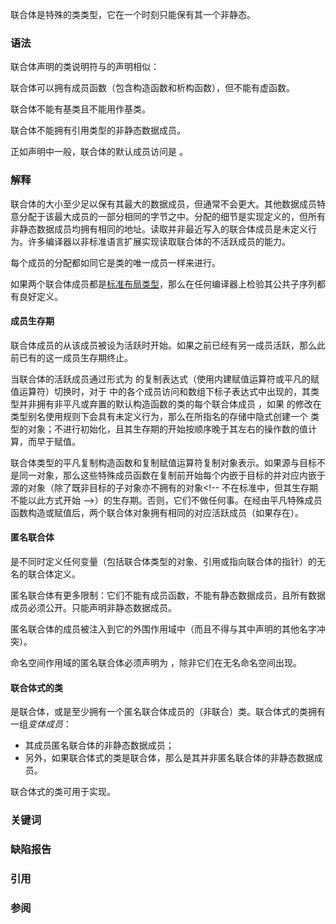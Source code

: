 {{title|联合体声明}}
{{cpp/language/classes/navbar}}

联合体是特殊的类类型，它在一个时刻只能保有其一个非静态{{rlp|data_members|数据成员}}。

===语法===
联合体声明的类说明符与{{rlp|class|类或结构体}}的声明相似：

{{sdsc begin}}
{{sdsc|
{{ttb|union}} {{spar|属性}} {{spar|类头名}} {{ttb|{&lt;!----&gt;}} {{spar|成员说明}} {{ttb|}&lt;!----&gt;}}
}}
{{sdsc end}}

{{par begin}}
{{par|{{spar|属性}}|{{mark since c++11}} 任意数量{{rlp|attributes|属性}}的可选序列}}
{{par|{{spar|类头名}}|所定义的联合体的名字。可以前附{{spar|嵌套名说明符}}（名字与作用域解析运算符的序列，以作用域解析运算符结尾）。可以忽略名字，此时联合体是{{i|无名}}的}}
{{par|{{spar|成员说明}}|访问说明符、成员对象和成员函数的声明与定义的列表。}}
{{par end}}

联合体可以拥有成员函数（包含构造函数和析构函数），但不能有虚函数。

联合体不能有基类且不能用作基类。

{{rrev|since=c++11|
最多只有一个[[#联合体式的类|变体成员]]可以拥有{{rlp|data members#成员初始化|默认成员初始化器}}。
}}

联合体不能拥有引用类型的非静态数据成员。

{{rev begin}}
{{rev|until=c++11|
联合体不能含有带非平凡的{{rlps|member functions#特殊成员函数}}的非静态数据成员。
}}
{{rev|since=c++11|
如果联合体含有带非平凡的{{rlps|member functions#特殊成员函数}}的非静态数据成员，那么该联合体的对应特殊成员函数可能会被定义为弃置，详情见对应的特殊成员函数页面。
}}

正如{{rlp|classes|结构体的}}声明中一般，联合体的默认成员访问是 {{rlp|access|public}}。

===解释===
联合体的大小至少足以保有其最大的数据成员，但通常不会更大。其他数据成员特意分配于该最大成员的一部分相同的字节之中。分配的细节是实现定义的，但所有非静态数据成员均拥有相同的地址。读取并非最近写入的联合体成员是未定义行为。许多编译器以非标准语言扩展实现读取联合体的不活跃成员的能力。

{{example
|code=
#include &lt;cstdint&gt;
#include &lt;iostream&gt;

union S
{
    std::int32_t n;     // 占用 4 字节
    std::uint16_t s[2]; // 占用 4 字节
    std::uint8_t c;     // 占用 1 字节
};                      // 整个联合体占用 4 字节

int main()
{
    S s = {0x12345678}; // 初始化首个成员，s.n 现在是活跃成员
    // 在此点，从 s.s 或 s.c 读取是未定义行为，但大多数编译器都对其有定义。
    std::cout &lt;&lt; std::hex &lt;&lt; "s.n = " &lt;&lt; s.n &lt;&lt; '\n';
    s.s[0] = 0x0011; // s.s 现在是活跃成员
    // 在此点，从 s.n 或 s.c 读取是未定义行为，但大多数编译器都对其有定义。
    std::cout &lt;&lt; "s.c 现在是 " &lt;&lt; +s.c &lt;&lt; '\n' // 11 或 00，取决于平台
              &lt;&lt; "s.n 现在是 " &lt;&lt; s.n &lt;&lt; '\n'; // 12340011 或 00115678
}
|p=true
|output=
s.n = 12345678
s.c 现在是 0
s.n 现在是 115678 &lt;!-- 有意选择较少见的输出 --&gt;
}}

每个成员的分配都如同它是类的唯一成员一样来进行。

{{rrev|since=c++11|
如果联合体的成员是拥有用户定义的构造函数和析构函数的类，那么切换其活跃成员通常需要显式析构函数和布置 new：

{{example
|code=
#include &lt;iostream&gt;
#include &lt;string&gt;
#include &lt;vector&gt;

union S
{
    std::string str;
    std::vector&lt;int&gt; vec;
    ~S() {} // 需要知道哪个成员活跃，只能在联合体式的类中做到
};          // 整个联合体占有 max(sizeof(string), sizeof(vector&lt;int&gt;)) 的内存

int main()
{
    S s = {"Hello, world"};
    // 在此点，从 s.vec 读取是未定义行为
    std::cout &lt;&lt; "s.str = " &lt;&lt; s.str &lt;&lt; '\n';
    s.str.~basic_string();
    new (&amp;s.vec) std::vector&lt;int&gt;;
    // 现在，s.vec 是联合体的活跃成员
    s.vec.push_back(10);
    std::cout &lt;&lt; s.vec.size() &lt;&lt; '\n';
    s.vec.~vector();
}
|output=s.str = Hello, world
1
}}
}}

如果两个联合体成员都是[[cpp/named req/StandardLayoutType|标准布局类型]]，那么在任何编译器上检验其公共子序列都有良好定义。

====成员生存期====
联合体成员的{{rlp|lifetime|生存期}}从该成员被设为活跃时开始。如果之前已经有另一成员活跃，那么此前已有的这一成员生存期终止。

当联合体的活跃成员通过形式为 {{c|1=E1 = E2}} 的复制表达式（使用内建赋值运算符或平凡的赋值运算符）切换时，对于 {{c|E1}} 中的各个成员访问和数组下标子表达式中出现的，其类型并非拥有非平凡或弃置的默认构造函数的类的每个联合体成员 {{tt|X}}，如果 {{tt|X}} 的修改在类型别名使用规则下会具有未定义行为，那么在所指名的存储中隐式创建一个 {{tt|X}} 类型的对象；不进行初始化，且其生存期的开始按顺序晚于其左右的操作数的值计算，而早于赋值。 
{{source|1=
union A { int x; int y[4]; };
struct B { A a; };
union C { B b; int k; };

int f()
{
    C c;               // 不开始任何联合体成员的生存期
    c.b.a.y[3] = 4;    // OK："c.b.a.y[3]" 指名联合体成员 c.b 与 c.b.a.y;
                       // 这创建对象以保有联合体成员 c.b 和 c.b.a.y
    return c.b.a.y[3]; // OK：c.b.a.y 指代新创建的对象
}

struct X { const int a; int b; };
union Y { X x; int k; };

void g()
{
    Y y = {&lt;!----&gt;{1, 2}&lt;!----&gt;}; // OK，y.x 是联合体的活跃成员
    int n = y.x.a;
    y.k = 4;   // OK：结束 y.x 的生存期，y.k 是联合体的活跃成员
    y.x.b = n; // 未定义行为：y.x.b 在其生存期外被修改，
               // "y.x.b" 指名 y.x，但 X 的默认构造函数被弃置，
               // 所以联合体成员 y.x 的生存期不会隐式开始
}
}}

联合体类型的平凡{{rev inl|since=c++11|移动构造函数、移动赋值运算符、}}复制构造函数和复制赋值运算符复制对象表示。如果源与目标不是同一对象，那么这些特殊成员函数在复制前开始每个内嵌于目标的并对应内嵌于源的对象（除了既非目标的子对象亦不拥有{{rlps|lifetime#隐式生存期类型}}的对象&lt;!-- 不在标准中，但其生存期不能以此方式开始 --&gt;）的生存期。否则，它们不做任何事。在经由平凡特殊成员函数构造或赋值后，两个联合体对象拥有相同的对应活跃成员（如果存在）。

====匿名联合体====
{{i|匿名联合体}}是不同时定义任何变量（包括联合体类型的对象、引用或指向联合体的指针）的无名的联合体定义。

{{sdsc begin}}
{{sdsc|1=
{{ttb|union}} {{ttb|{}} {{spar|成员说明}} {{ttb|}&lt;!----&gt;}} {{ttb|;}}
}}
{{sdsc end}}

匿名联合体有更多限制：它们不能有成员函数，不能有静态数据成员，且所有数据成员必须公开。只能声明非静态数据成员{{rev inl|since=c++11|，外加{{rlpt|static_assert}} 声明}}。

匿名联合体的成员被注入到它的外围作用域中（而且不得与其中声明的其他名字冲突）。

{{source|1=
int main()
{
    union
    {
        int a;
        const char* p;
    };
    a = 1;
    p = "Jennifer";
}
}}

命名空间作用域的匿名联合体必须声明为 {{c/core|static}}，除非它们在无名命名空间出现。

====联合体式的类====
{{i|联合体式的类}}是联合体，或是至少拥有一个匿名联合体成员的（非联合）类。联合体式的类拥有一组''变体成员''：
* 其成员匿名联合体的非静态数据成员；
* 另外，如果联合体式的类是联合体，那么是其并非匿名联合体的非静态数据成员。

联合体式的类可用于实现{{enwiki|tagged union|带标签联合体}}。

{{example
|code=
#include &lt;iostream&gt;

// S 拥有一个非静态数据成员（tag），三个枚举项成员（CHAR、INT、DOUBLE），
// 和三个变体成员（c、i、d）
struct S
{
    enum{CHAR, INT, DOUBLE} tag;
    union
    {
        char c;
        int i;
        double d;
    };
};

void print_s(const S&amp; s)
{
    switch(s.tag)
    {
        case S::CHAR: std::cout &lt;&lt; s.c &lt;&lt; '\n'; break;
        case S::INT: std::cout &lt;&lt; s.i &lt;&lt; '\n'; break;
        case S::DOUBLE: std::cout &lt;&lt; s.d &lt;&lt; '\n'; break;
    }
}

int main()
{
    S s = {S::CHAR, 'a'};
    print_s(s);
    s.tag = S::INT;
    s.i = 123;
    print_s(s);
}
|output=
a
123
}}

{{rrev|since=c++17|
C++ 标准库包含 {{lc|std::variant}}，它可以取代联合体和联合体式的类的大多数用途。上例可重写为
{{example
|code=
#include &lt;iostream&gt;
#include &lt;variant&gt;

int main()
{
    std::variant&lt;char, int, double&gt; s = 'a';
    std::visit([](auto x){ std::cout &lt;&lt; x &lt;&lt; '\n';}, s);
    s = 123;
    std::visit([](auto x){ std::cout &lt;&lt; x &lt;&lt; '\n';}, s);
}
|output=
a
123
}}
}}

===关键词===
{{ltt|cpp/keyword/union}}

===缺陷报告===
{{dr list begin}}
{{dr list item|wg=cwg|dr=1940|std=c++11|before=匿名联合体只允许非静态数据成员|after=也允许 {{tt|static_assert}}}}
{{dr list end}}

===引用===
{{ref std c++23}}
{{ref std|section=11.5|title=Unions|id=class.union}}
{{ref std end}}
{{ref std c++20}}
{{ref std|section=11.5|title=Unions|id=class.union}}
{{ref std end}}
{{ref std c++17}}
{{ref std|section=12.3|title=Unions|id=class.union}}
{{ref std end}}
{{ref std c++14}}
{{ref std|section=9.5|title=Unions|id=class.union}}
{{ref std end}}
{{ref std c++11}}
{{ref std|section=9.5|title=Unions|id=class.union}}
{{ref std end}}
{{ref std c++03}}
{{ref std|section=9.5|title=Unions|id=class.union}}
{{ref std end}}
{{ref std c++98}}
{{ref std|section=9.5|title=Unions|id=class.union}}
{{ref std end}}

===参阅===
{{dsc begin}}
{{dsc inc|cpp/utility/dsc variant}}
{{dsc see c|c/language/union|联合体声明|nomono=true}}
{{dsc end}}

{{langlinks|de|en|es|fr|it|ja|pt|ru}}